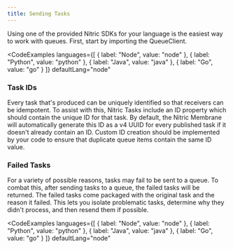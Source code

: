```yaml
---
title: Sending Tasks
---
```


Using one of the provided Nitric SDKs for your language is the easiest way to work with queues. First, start by importing the QueueClient.

<CodeExamples
	languages={[
	{
		label: "Node",
		value: "node"
	},
	{
		label: "Python",
		value: "python"
	},
	{
		label: "Java",
		value: "java"
	},
	{
		label: "Go",
		value: "go"
	}
	]}
	defaultLang="node"
>
<CodeSnippet snippet="nitrictech/node-sdk/examples/queues/send.ts" />

<CodeSnippet snippet="nitrictech/python-sdk/examples/queues/send.py" />

<CodeSnippet snippet="nitrictech/java-sdk/src/test/java/examples/queues/Send.java" />

<CodeSnippet snippet="nitrictech/go-sdk/examples/queues/send.go" />

</CodeExamples>

### Task IDs

Every task that's produced can be uniquely identified so that receivers can be idempotent. To assist with this, Nitric Tasks include an ID property which should contain the unique ID for that task. By default, the Nitric Membrane will automatically generate this ID as a v4 UUID for every published task if it doesn't already contain an ID. Custom ID creation should be implemented by your code to ensure that duplicate queue items contain the same ID value.

### Failed Tasks

For a variety of possible reasons, tasks may fail to be sent to a queue. To combat this, after sending tasks to a queue, the failed tasks will be returned. The failed tasks come packaged with the original task and the reason it failed. This lets you isolate problematic tasks, determine why they didn't process, and then resend them if possible.

<CodeExamples
	languages={[
	{
		label: "Node",
		value: "node"
	},
	{
		label: "Python",
		value: "python"
	},
	{
		label: "Java",
		value: "java"
	},
	{
		label: "Go",
		value: "go"
	}
	]}
	defaultLang="node"
>
<CodeSnippet snippet="nitrictech/node-sdk/examples/queues/failed.ts" />

<CodeSnippet snippet="nitrictech/python-sdk/examples/queues/failed.py" />

<CodeSnippet snippet="nitrictech/java-sdk/src/test/java/examples/queues/Failed.java" />

<CodeSnippet snippet="nitrictech/go-sdk/examples/queues/failed.go" />

</CodeExamples>
